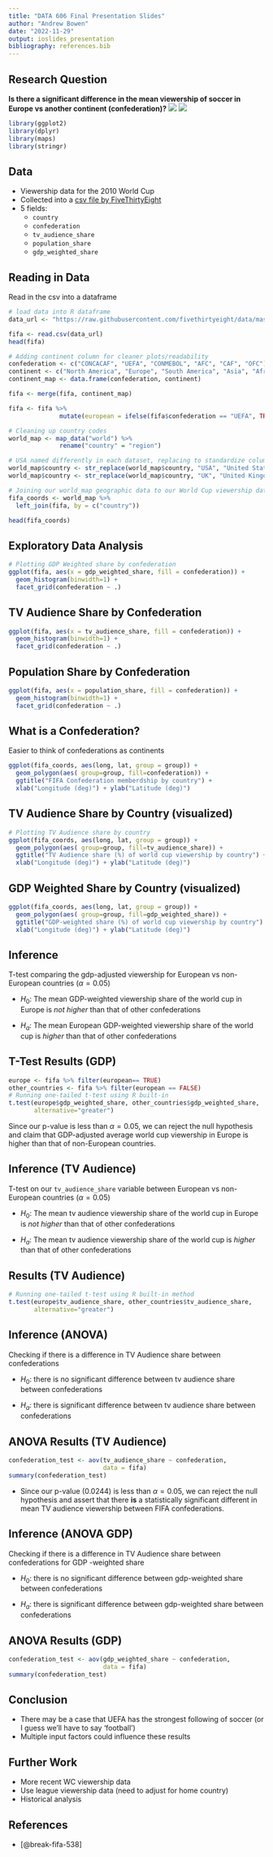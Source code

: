 ```yaml
---
title: "DATA 606 Final Presentation Slides"
author: "Andrew Bowen"
date: "2022-11-29"
output: ioslides_presentation
bibliography: references.bib
---
```



## Research Question
**Is there a significant difference in the mean viewership of soccer in Europe vs another continent (confederation)?**
![](./world-cup-trophy.png)
![](./tv-clipart.png)

```r
library(ggplot2)
library(dplyr)
library(maps)
library(stringr)
```


## Data

- Viewership data for the 2010 World Cup
- Collected into a [csv file by FiveThirtyEight](https://github.com/fivethirtyeight/data/tree/master/fifa)
- 5 fields: 
  - `country`
  - `confederation`
  - `tv_audience_share`
  - `population_share`
  - `gdp_weighted_share`


## Reading in Data
Read in the csv into a dataframe
```r
# load data into R dataframe
data_url <- "https://raw.githubusercontent.com/fivethirtyeight/data/master/fifa/fifa_countries_audience.csv"

fifa <- read.csv(data_url)
head(fifa)
```

```r
# Adding continent column for cleaner plots/readability
confederation <- c("CONCACAF", "UEFA", "CONMEBOL", "AFC", "CAF", "OFC")
continent <- c("North America", "Europe", "South America", "Asia", "Africa", "Oceania")
continent_map <- data.frame(confederation, continent)

fifa <- merge(fifa, continent_map)

fifa <- fifa %>%
              mutate(european = ifelse(fifa$confederation == "UEFA", TRUE, FALSE))

# Cleaning up country codes
world_map <- map_data("world") %>%
              rename("country" = "region")

# USA named differently in each dataset, replacing to standardize column values (same with UK)
world_map$country <- str_replace(world_map$country, "USA", "United States")
world_map$country <- str_replace(world_map$country, "UK", "United Kingdom")

# Joining our world_map geographic data to our World Cup viewership data by country
fifa_coords <- world_map %>% 
  left_join(fifa, by = c("country"))

head(fifa_coords)
```

## Exploratory Data Analysis

```r
# Plotting GDP Weighted share by confederation
ggplot(fifa, aes(x = gdp_weighted_share, fill = confederation)) + 
  geom_histogram(binwidth=1) + 
  facet_grid(confederation ~ .)
```

## TV Audience Share by Confederation
```r
ggplot(fifa, aes(x = tv_audience_share, fill = confederation)) + 
  geom_histogram(binwidth=1) + 
  facet_grid(confederation ~ .)
```

## Population Share by Confederation
```r
ggplot(fifa, aes(x = population_share, fill = confederation)) + 
  geom_histogram(binwidth=1) + 
  facet_grid(confederation ~ .)
```

## What is a Confederation?
Easier to think of confederations as continents
```r
ggplot(fifa_coords, aes(long, lat, group = group)) +
  geom_polygon(aes( group=group, fill=confederation)) + 
  ggtitle("FIFA Confederation memberdship by country") +
  xlab("Longitude (deg)") + ylab("Latitude (deg)")
```

## TV Audience Share by Country (visualized)
```r
# Plotting TV Audience share by country
ggplot(fifa_coords, aes(long, lat, group = group)) +
  geom_polygon(aes( group=group, fill=tv_audience_share)) + 
  ggtitle("TV Audience share (%) of world cup viewership by country") +
  xlab("Longitude (deg)") + ylab("Latitude (deg)")
```

## GDP Weighted Share by Country (visualized)
```r
ggplot(fifa_coords, aes(long, lat, group = group)) +
  geom_polygon(aes( group=group, fill=gdp_weighted_share)) + 
  ggtitle("GDP-weighted share (%) of world cup viewership by country") +
  xlab("Longitude (deg)") + ylab("Latitude (deg)")
```

## Inference
T-test comparing the gdp-adjusted viewership for European vs non-European countries ($\alpha = 0.05$)    

- $H_0$: The mean GDP-weighted viewership share of the world cup in Europe is *not higher*  than that of other confederations

- $H_a$: The mean European GDP-weighted viewership share of the world cup is *higher* than that of other confederations


## T-Test Results (GDP)
```r
europe <- fifa %>% filter(european== TRUE)
other_countries <- fifa %>% filter(european == FALSE)
# Running one-tailed t-test using R built-in
t.test(europe$gdp_weighted_share, other_countries$gdp_weighted_share,
       alternative="greater")
```
Since our p-value is less than $\alpha = 0.05$, we can reject the null hypothesis and claim that GDP-adjusted average world cup viewership in Europe is higher than that of non-European countries.

## Inference (TV Audience)
T-test on our `tv_audience_share` variable between European vs non-European countries ($\alpha = 0.05$)    

- $H_0$: The mean tv audience viewership share of the world cup in Europe is *not higher*  than that of other confederations

- $H_a$: The mean tv audience viewership share of the world cup is *higher* than that of other confederations

## Results (TV Audience)
```r
# Running one-tailed t-test using R built-in method
t.test(europe$tv_audience_share, other_countries$tv_audience_share,
       alternative="greater")
```

## Inference (ANOVA)
Checking if there is a difference in TV Audience share between confederations

- $H_0$: there is no significant difference between tv audience share between confederations

- $H_a$: there is significant difference between tv audience share between confederations

## ANOVA Results (TV Audience)
```r
confederation_test <- aov(tv_audience_share ~ confederation,
                          data = fifa)
summary(confederation_test)
```
- Since our p-value (0.0244) is less than $\alpha = 0.05$, we can reject the null hypothesis and assert that there **is** a statistically significant different in mean TV audience viewership between FIFA confederations.

## Inference (ANOVA GDP)
Checking if there is a difference in TV Audience share between confederations for GDP -weighted share

- $H_0$: there is no significant difference between gdp-weighted share between confederations

- $H_a$: there is significant difference between gdp-weighted share between confederations

## ANOVA Results (GDP)
```r
confederation_test <- aov(gdp_weighted_share ~ confederation,
                          data = fifa)
summary(confederation_test)
```
## Conclusion
- There may be a case that UEFA has the strongest following of soccer (or I guess we'll have to say 'football')
- Multiple input factors could influence these results


## Further Work
- More recent WC viewership data
- Use league viewership data (need to adjust for home country)
- Historical analysis

## References
- [@break-fifa-538]
